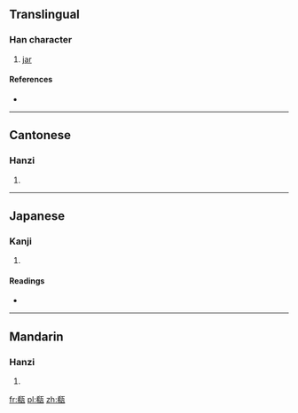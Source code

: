 ==Translingual==

===Han character===
{{Han char|rn=98|rad=瓦|as=07|sn=12|four=4121<sub>7</sub>|canj=大月一女弓 (KBMVN)}}

# [[jar]]

====References====
* {{Han ref|kx=0749.270|dkj=21513|dj=1158.060|hdz=21425.180|uh=74FB|ud=29947|bh=DAAB|bd=55979}}

----

==Cantonese==

===Hanzi===
{{yue-hanzi|jyut=|y=chi1}}

# {{defn|Cantonese|sort=瓦07}}

----

==Japanese==

===Kanji===
{{ja-kanji|grade=|rs=瓦07}}

# {{defn|Japanese|sort=瓦07}}

====Readings====
* {{ja-readings|on=[[ち]] (chi), [[てき]] (teki), [[ちゃく]] (chaku)|kun=[[かめ]] (kame)|nanori=}}

----

==Mandarin==

===Hanzi===
{{cmn-hanzi|pin=[[chī]] ([[chi1]])|wg=ch'ih<sup>1</sup>}}

# {{defn|Mandarin|sort=瓦07}}

[[fr:瓻]]
[[pl:瓻]]
[[zh:瓻]]